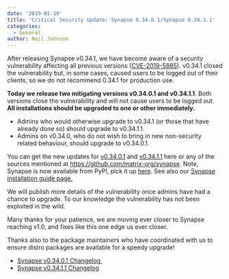 ```yaml
---
date: '2019-01-10'
title: 'Critical Security Update: Synapse 0.34.0.1/Synapse 0.34.1.1'
categories:
  - General
author: Neil Johnson
---
```


After releasing Synapse v0.34.1, we have become aware of a security vulnerability affecting all previous versions (<a href="http://cve.mitre.org/cgi-bin/cvename.cgi?name=CVE-2019-5885">CVE-2019-5885</a>). v0.34.1 closed the vulnerability but, in some cases, caused users to be logged out of their clients, so we do not recommend 0.34.1 for production use.


<b>Today we release two mitigating versions v0.34.0.1 and v0.34.1.1</b>. Both versions close the vulnerability and will not cause users to be logged out. 
<b>All installations should be upgraded to one or other immediately.</b>
<ul>
 	<li style="font-weight: 400;">Admins who would otherwise upgrade to v0.34.1 (or those that have already done so) should upgrade to v0.34.1.1. 
</li>
 	<li style="font-weight: 400;">Admins on v0.34.0, who do not wish to bring in new non-security related behaviour, should upgrade to v0.34.0.1.
</li>
</ul>
You can get the new updates for <a href="https://github.com/matrix-org/synapse/releases/tag/v0.34.0.1">v0.34.0.1</a> and <a href="https://github.com/matrix-org/synapse/releases/tag/v0.34.1.1">v0.34.1.1</a> here or any of the sources mentioned at <a href="https://github.com/matrix-org/synapse">https://github.com/matrix-org/synapse</a>. Note, Synapse is now available from PyPI, pick it up <a href="https://pypi.org/project/matrix-synapse/">here</a>. See also our <a href="/docs/guides/installing-synapse">Synapse installation guide page.</a>

We will publish more details of the vulnerability once admins have had a chance to upgrade. To our knowledge the vulnerability has not been exploited in the wild.


Many thanks for your patience, we are moving ever closer to Synapse reaching v1.0, and fixes like this one edge us ever closer.


Thanks also to the package maintainers who have coordinated with us to ensure distro packages are available for a speedy upgrade!

<ul>
 	<li><a href="https://github.com/matrix-org/synapse/releases/tag/v0.34.0.1">Synapse v0.34.0.1 Changelog </a></li>
 	<li><a href="https://github.com/matrix-org/synapse/releases/tag/v0.34.1.1">Synapse v0.34.1.1 Changelog</a></li>
</ul>
&nbsp;
